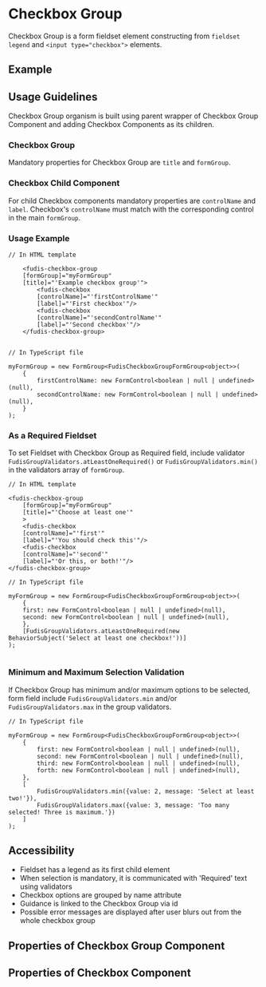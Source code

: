 
<Meta title="Components/Form/Checkbox Group" />

# Checkbox Group

Checkbox Group is a form fieldset element constructing from `fieldset` `legend` and `<input type="checkbox">` elements.

## Example

<Canvas of={CheckboxGroupStories.Example}></Canvas>

## Usage Guidelines

Checkbox Group organism is built using parent wrapper of Checkbox Group Component and adding Checkbox Components as its children.

### Checkbox Group

Mandatory properties for Checkbox Group are `title` and `formGroup`.

### Checkbox Child Component

For child Checkbox components mandatory properties are `controlName` and `label`. Checkbox's `controlName` must match with the corresponding control in the main `formGroup`.

### Usage Example

```
// In HTML template

	<fudis-checkbox-group
	[formGroup]="myFormGroup"
	[title]="'Example checkbox group'">
		<fudis-checkbox
		[controlName]="'firstControlName'"
		[label]="'First checkbox'"/>
		<fudis-checkbox
		[controlName]="'secondControlName'"
		[label]="'Second checkbox'"/>
	</fudis-checkbox-group>


// In TypeScript file

myFormGroup = new FormGroup<FudisCheckboxGroupFormGroup<object>>(
	{
		firstControlName: new FormControl<boolean | null | undefined>(null),
		secondControlName: new FormControl<boolean | null | undefined>(null),
	}
);
```

### As a Required Fieldset

To set Fieldset with Checkbox Group as Required field, include validator `FudisGroupValidators.atLeastOneRequired()` or `FudisGroupValidators.min()` in the validators array of `formGroup`.

```
// In HTML template

<fudis-checkbox-group
	[formGroup]="myFormGroup"
	[title]="'Choose at least one'"
	>
	<fudis-checkbox
	[controlName]="'first'"
	[label]="'You should check this'"/>
	<fudis-checkbox
	[controlName]="'second'"
	[label]="'Or this, or both!'"/>
</fudis-checkbox-group>

// In TypeScript file

myFormGroup = new FormGroup<FudisCheckboxGroupFormGroup<object>>(
	{
	first: new FormControl<boolean | null | undefined>(null),
	second: new FormControl<boolean | null | undefined>(null),
	},
	[FudisGroupValidators.atLeastOneRequired(new BehaviorSubject('Select at least one checkbox!'))]
);


```

### Minimum and Maximum Selection Validation

If Checkbox Group has minimum and/or maximum options to be selected, form field include `FudisGroupValidators.min` and/or `FudisGroupValidators.max` in the group validators.

```
// In TypeScript file

myFormGroup = new FormGroup<FudisCheckboxGroupFormGroup<object>>(
	{
		first: new FormControl<boolean | null | undefined>(null),
		second: new FormControl<boolean | null | undefined>(null),
		third: new FormControl<boolean | null | undefined>(null),
		forth: new FormControl<boolean | null | undefined>(null),
	},
	[
		FudisGroupValidators.min({value: 2, message: 'Select at least two!'}),
		FudisGroupValidators.max({value: 3, message: 'Too many selected! Three is maximum.'})
	]
);
```

## Accessibility

- Fieldset has a legend as its first child element
- When selection is mandatory, it is communicated with 'Required' text using validators
- Checkbox options are grouped by name attribute
- Guidance is linked to the Checkbox Group via id
- Possible error messages are displayed after user blurs out from the whole checkbox group

## Properties of Checkbox Group Component

<ArgTypes of={CheckboxGroupComponent} exclude={checkboxGroupExclude} />

## Properties of Checkbox Component

<ArgTypes of={CheckboxComponent} />
